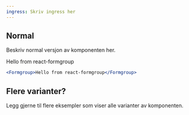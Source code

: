 ```yaml
---
ingress: Skriv ingress her
---
```



## Normal

Beskriv normal versjon av komponenten her.

<Example>
  <Formgroup>Hello from react-formgroup</Formgroup>
</Example>

```jsx
<Formgroup>Hello from react-formgroup</Formgroup>
```

## Flere varianter?

Legg gjerne til flere eksempler som viser alle varianter av komponenten.
